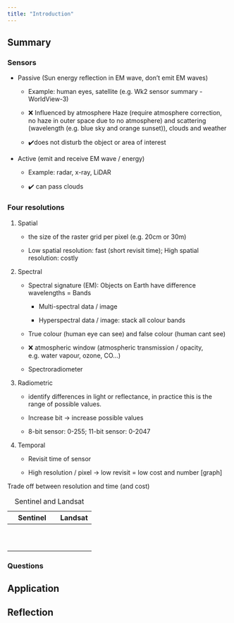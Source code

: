 ```yaml
---
title: "Introduction"
---
```


## Summary

### Sensors

-   Passive (Sun energy reflection in EM wave, don't emit EM waves)

    -   Example: human eyes, satellite (e.g. Wk2 sensor summary - WorldView-3)

    -   ❌ Influenced by atmosphere Haze (require atmosphere correction, no haze in outer space due to no atmosphere) and scattering (wavelength (e.g. blue sky and orange sunset)), clouds and weather

    -   ✔️does not disturb the object or area of interest

-   Active (emit and receive EM wave / energy)

    -   Example: radar, x-ray, LiDAR

    -   ✔️ can pass clouds

### Four resolutions

1.  Spatial

    -   the size of the raster grid per pixel (e.g. 20cm or 30m)

    -   Low spatial resolution: fast (short revisit time); High spatial resolution: costly

2.  Spectral

    -   Spectral signature (EM): Objects on Earth have difference wavelengths = Bands

        -   Multi-spectral data / image

        -   Hyperspectral data / image: stack all colour bands

    -   True colour (human eye can see) and false colour (human cant see)

    -   ❌ atmospheric window (atmospheric transmission / opacity, e.g. water vapour, ozone, CO...)

    -   Spectroradiometer

3.  Radiometric

    -   identify differences in light or reflectance, in practice this is the range of possible values.

    -   Increase bit -\> increase possible values

    -   8-bit sensor: 0-255; 11-bit sensor: 0-2047

4.  Temporal

    -   Revisit time of sensor

    -   High resolution / pixel -\> low revisit = low cost and number \[graph\]

Trade off between resolution and time (and cost)

|     | Sentinel |     | Landsat |
|-----|----------|-----|---------|
|     |          |     |         |
|     |          |     |         |
|     |          |     |         |
|     |          |     |         |
|     |          |     |         |
|     |          |     |         |
|     |          |     |         |
|     |          |     |         |
|     |          |     |         |
|     |          |     |         |

: Sentinel and Landsat

### Questions

## Application

## Reflection
